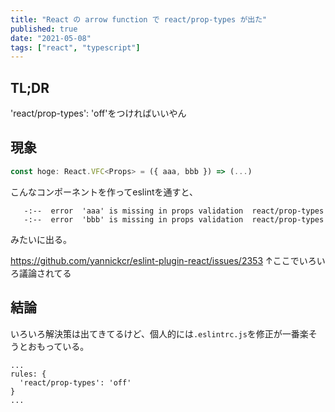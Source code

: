 ```yaml
---
title: "React の arrow function で react/prop-types が出た"
published: true
date: "2021-05-08"
tags: ["react", "typescript"]
---
```


## TL;DR

'react/prop-types': 'off'をつければいいやん


## 現象
```javascript
const hoge: React.VFC<Props> = ({ aaa, bbb }) => (...)
```
こんなコンポーネントを作ってeslintを通すと、
```
   -:--  error  'aaa' is missing in props validation  react/prop-types
   -:--  error  'bbb' is missing in props validation  react/prop-types
````
みたいに出る。

https://github.com/yannickcr/eslint-plugin-react/issues/2353
↑ここでいろいろ議論されてる


## 結論
いろいろ解決策は出てきてるけど、個人的には`.eslintrc.js`を修正が一番楽そうとおもっている。
```
...
rules: {
  'react/prop-types': 'off'
}
...
```
